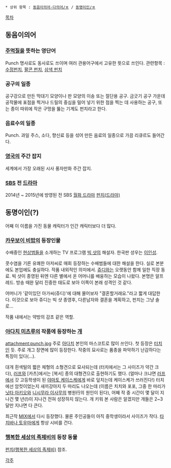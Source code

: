  * 상위 항목 : [[동음이의어·다의어/ㅍ]] / [[동명이인/ㅍ]]

[[목차]]
== 동음이의어 ==
=== [[주먹|주먹질]]을 뜻하는 영단어 ===
Punch
명사로도 동사로도 쓰이며 여러 관용어구에서 고유한 뜻으로 쓰인다.
관련항목 : [[수정펀치]], [[팔콘 펀치]], [[삼색 펀치]]

=== 공구의 일종 ===
공구강으로 만든 막대기 모양이나 판 모양의 이송 또는 절단용 공구. 금긋기 공구 가운데 공작물에 표점을 찍거나 드릴의 중심을 밀어 넣기 위한 점을 찍는 데 사용하는 공구, 또는 종이 따위에 작은 구멍을 뚫는 기계도 펀치라고 한다.

=== 음료수의 일종 ===
Punch.
과일 주스, 소다, 향신료 등을 섞어 만든 음료의 일종으로 가끔 리큐르도 들어간다.

=== [[영국]]의 주간 잡지 ===
세계에서 가장 오래된 시사 풍자만화 주간 잡지.

=== [[SBS]] 전 [[드라마#s-2|드라마]] ===
2014년 ~ 2015년에 방영된 전 SBS [[월화 드라마]] [[펀치(드라마)]]

== 동명이인(?) ==
어째 이 이름을 가진 동물 캐릭터가 인간 캐릭터보다 더 많다.

=== [[카우보이 비밥]]의 등장인물 ===
수배중인 [[현상범]]들을 소개하는 TV 프로그램 [[빅 샷]]의 해설자. 한국판 성우는 [[이인성(성우)|이인성]].

콧수염을 기른 유쾌한 아저씨로 매회 등장하는 수배범들에 대한 해설을 한다. 실로 본분에도 본업에도 충실하다. 작품 내외적인 의미에서. [[쥬디]]와는 오랫동안 함께 일한 직장 동료. 빅 샷이 종영된 뒤엔 다른 별에서 온 어머니를 배웅하는 모습이 나왔다. 본명은 알프레드. 방송 때완 달리 진중한 태도로 보아 이쪽이 본래 성격인 것 같다. 

어머니가 '같이있던 아가씨(쥬디)'에 대해 물어보자 "결혼할거래요."라고 짧게 대답한다. 이것으로 보아 쥬디는 빅 샷 종영후, 다른남자와 결혼을 계획하고, 펀치는 그냥 솔로...

작품 내에서는 약방의 감초 같은 역할.

=== [[아다치 미츠루]]의 작품에 등장하는 [[개]] ===
attachment:punch.jpg
주로 [[아다치 미츠루|아다치]] 본인의 마스코트로 많이 쓰인다.
첫 등장은 [[터치]]인 듯.
주로 개그 장면에 많이 등장한다. 작중의 묘사로는 품종을 파악하기 난감하다는 특징이 있다(…).

대개 흰색털의 짧은 체형의 소형견으로 묘사되는데 (터치에서는 그 사이즈가 약간 크다), [[러프]]와 [카츠]에서는 [복서] 종의 대형견으로 출현하기도 했다. (얼마나 크냐면 [[러프]]에서 갓 고등학생이 된 [[야마토 케이스케]]에게 바로 덮치는데 케이스케가 쓰러진다!) 터치에선 암컷이었는지 새끼강아지 두 마리도 나오는데 (이름은 치치와 포포, 그중 한 마리가 [[닛타 아키오]]와 [[니시무라 이사무]]의 병원行의 원인이 된다), 어째 작 중 시간이 몇 달이 지나건 몇 년(!)이 지나건 전혀 성장하지 않는다. 개 키워 본 사람은 알겠지만 개들은 2~3달만 지나면 다 큰다.

최근작 [[MIX(만화)|MIX]]에서 다시 등장했다. 물론 주인공들이 아직 중학생이라서 사이즈가 작다. [[타치바나 토우마]]에게 항상 시비를 건다.

=== [[행복한 세상의 족제비]]의 등장 동물 ===
[[펀치(행복한 세상의 족제비)]] 참조.

[[각주]]
